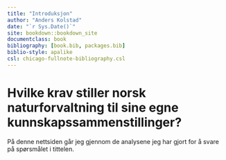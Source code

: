 ```yaml
--- 
title: "Introduksjon"
author: "Anders Kolstad"
date: "`r Sys.Date()`"
site: bookdown::bookdown_site
documentclass: book
bibliography: [book.bib, packages.bib]
biblio-style: apalike
csl: chicago-fullnote-bibliography.csl
---
```


# Hvilke krav stiller norsk naturforvaltning til sine egne kunnskapssammenstillinger?

På denne nettsiden går jeg gjennom de analysene jeg har gjort for å svare på spørsmålet i tittelen.


